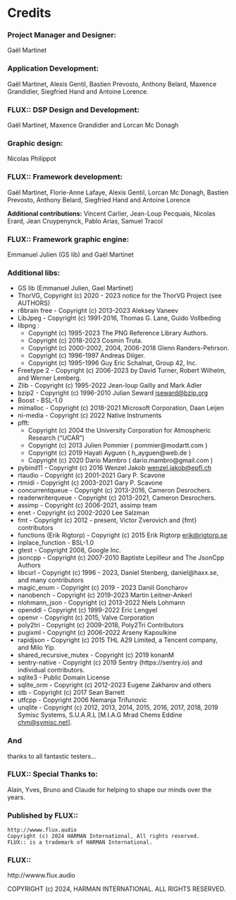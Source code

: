 # Credits

### Project Manager and Designer:
Gaël Martinet

### Application Development:
Gaël Martinet, Alexis Gentil, Bastien Prevosto, Anthony Belard, Maxence Grandidier, Siegfried Hand and Antoine Lorence.

### FLUX:: DSP Design and Development:
Gaël Martinet, Maxence Grandidier and Lorcan Mc Donagh

### Graphic design:
Nicolas Philippot

### FLUX:: Framework development:
Gaël Martinet, Florie-Anne Lafaye, Alexis Gentil, Lorcan Mc Donagh, Bastien Prevosto, Anthony Belard, Siegfried Hand and Antoine Lorence

**Additional contributions:**
Vincent Carlier, Jean-Loup Pecquais, Nicolas Erard, Jean Cruypenynck, Pablo Arias, Samuel Tracol

### FLUX:: Framework graphic engine:
Emmanuel Julien (GS lib) and Gaël Martinet

### Additional libs:
* GS lib (Emmanuel Julien, Gael Martinet)
* ThorVG, Copyright (c) 2020 - 2023 notice for the ThorVG Project (see AUTHORS)
* r8brain free - Copyright (c) 2013-2023 Aleksey Vaneev
* LibJpeg - Copyright (c) 1991-2016, Thomas G. Lane, Guido Vollbeding
* libpng :
    - Copyright (c) 1995-2023 The PNG Reference Library Authors.
    - Copyright (c) 2018-2023 Cosmin Truta.
    - Copyright (c) 2000-2002, 2004, 2006-2018 Glenn Randers-Pehrson.
    - Copyright (c) 1996-1997 Andreas Dilger.
    - Copyright (c) 1995-1996 Guy Eric Schalnat, Group 42, Inc.

* Freetype 2 - Copyright (c) 2006-2023 by David Turner, Robert Wilhelm, and Werner Lemberg.
* Zlib - Copyright (c) 1995-2022 Jean-loup Gailly and Mark Adler
* bzip2 - Copyright (c) 1996-2010 Julian Seward <jseward@bzip.org>
* Boost - BSL-1.0
* mimalloc - Copyright (c) 2018-2021 Microsoft Corporation, Daan Leijen
* ni-media - Copyright (c) 2022 Native Instruments
* pfft:
    - Copyright (c) 2004 the University Corporation for Atmospheric Research ("UCAR")
    - Copyright (c) 2013  Julien Pommier ( pommier@modartt.com )
    - Copyright (c) 2019  Hayati Ayguen ( h_ayguen@web.de )
    - Copyright (c) 2020  Dario Mambro ( dario.mambro@gmail.com )

* pybind11 - Copyright (c) 2016 Wenzel Jakob <wenzel.jakob@epfl.ch>
* rtaudio - Copyright (c) 2001-2021 Gary P. Scavone
* rtmidi - Copyright (c) 2003-2021 Gary P. Scavone
* concurrentqueue - Copyright (c) 2013-2016, Cameron Desrochers.
* readerwriterqueue - Copyright (c) 2013-2021, Cameron Desrochers.
* assimp - Copyright (c) 2006-2021, assimp team
* enet - Copyright (c) 2002-2020 Lee Salzman
* fmt - Copyright (c) 2012 - present, Victor Zverovich and {fmt} contributors
* functions (Erik Rigtorp) - Copyright (c) 2015 Erik Rigtorp <erik@rigtorp.se>
* inplace_function - BSL-1.0
* gtest - Copyright 2008, Google Inc.
* jsoncpp - Copyright (c) 2007-2010 Baptiste Lepilleur and The JsonCpp Authors
* libcurl - Copyright (c) 1996 - 2023, Daniel Stenberg, daniel@haxx.se, and many contributors
* magic_enum - Copyright (c) 2019 - 2023 Daniil Goncharov
* nanobench - Copyright (c) 2019-2023 Martin Leitner-Ankerl
* nlohmann_json - Copyright (c) 2013-2022 Niels Lohmann
* openddl - Copyright (c) 1999-2022 Eric Lengyel
* openvr - Copyright (c) 2015, Valve Corporation
* poly2tri - Copyright (c) 2009-2018, Poly2Tri Contributors
* pugixml - Copyright (c) 2006-2022 Arseny Kapoulkine
* rapidjson - Copyright (c) 2015 THL A29 Limited, a Tencent company, and Milo Yip.
* shared_recursive_mutex - Copyright (c) 2019 konanM
* sentry-native - Copyright (c) 2019 Sentry (https://sentry.io) and individual contributors.
* sqlite3 - Public Domain License
* sqlite_orm - Copyright (c) 2012-2023 Eugene Zakharov and others
* stb - Copyright (c) 2017 Sean Barrett
* utfcpp - Copyright 2006 Nemanja Trifunovic
* unqlite - Copyright (c) 2012, 2013, 2014, 2015, 2016, 2017, 2018, 2019 Symisc Systems, S.U.A.R.L [M.I.A.G Mrad Chems Eddine <chm@symisc.net>].


### And
thanks to all fantastic testers...


### FLUX:: Special Thanks to:
Alain, Yves, Bruno and Claude for helping to shape our minds over the years.


### Published by FLUX::
```
http://wwww.flux.audio
Copyright (c) 2024 HARMAN International, All rights reserved.
FLUX:: is a trademark of HARMAN International.
```

### FLUX::
http://wwww.flux.audio

COPYRIGHT (c) 2024, HARMAN INTERNATIONAL. ALL RIGHTS RESERVED.
